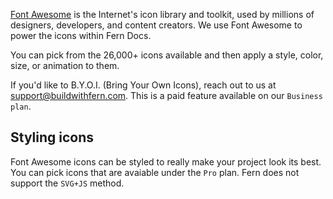 [Font Awesome](https://fontawesome.com/) is the Internet's icon library and toolkit, used by millions of designers, developers, and content creators. We use Font Awesome to power the icons within Fern Docs. 

You can pick from the 26,000+ icons available and then apply a style, color, size, or animation to them.

If you'd like to B.Y.O.I. (Bring Your Own Icons), reach out to us at [support@buildwithfern.com](mailto:support@buildwithfern.com). This is a paid feature available on our `Business plan`.

## Styling icons

Font Awesome icons can be styled to really make your project look its best. You can pick icons that are avaiable under the `Pro` plan. Fern does not support the `SVG+JS` method.


